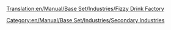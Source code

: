 [[Translation:en/Manual/Base Set/Industries/Fizzy Drink Factory]]
{{en/Manual/Base Set/Industries/Industries|Image=[[File:en/Manual/Base Set/Industries/FizzyDrinkFactory.png]]
|name=Fizzy Drink Factory
|climates=[[en/Manual/Climates]]
|accepts=[[en/Manual/Base Set/Cargos/Cola]],[[en/Manual/Base Set/Cargos/Bubbles]]
|produces=[[en/Manual/Base Set/Cargos/Fizzy Drinks]]
|notes=Not present in other [[en/Manual/Climates]].
}}
[[Category:en/Manual/Base Set/Industries/Secondary Industries]]